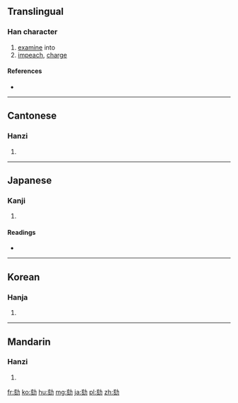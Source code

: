 ==Translingual==

===Han character===
{{Han char|rn=19|rad=力|as=06|sn=8|four=0482<sub>7</sub>|canj=卜人大尸 (YOKS)|ids=⿰[[亥]][[力]]}}

# [[examine]] into
# [[impeach]], [[charge]]

====References====
* {{Han ref|kx=0147.200|dkj=02342|dj=0331.280|hdz=10370.020|uh=52BE|ud=21182|bh=A8F0|bd=43248}}

----

==Cantonese==

===Hanzi===
{{yue-hanzi|jyut=|y=hat6}}

# {{defn|lang=yue|sort=力06}}

----

==Japanese==

===Kanji===
{{ja-kanji|grade=c|rs=力06}}

# {{defn|lang=ja|sort=力06}}

====Readings====
* {{ja-readings|on=[[がい]] (gai)|kun=[[さばく]] (sabaku), [[しらべる]] (shiraberu), [[きわめる]] (kiwameru), [[つとめる]] (tsutomeru)}}

----

==Korean==

===Hanja===
{{ko-hanja|hangeul=[[핵]], [[해]]|rv=haek, hae|mr=haek, hae}}

# {{defn|lang=ko|sort=力06}}

----

==Mandarin==

===Hanzi===
{{cmn-hanzi|pin=[[hé]] ([[he2]])|wg=ho<sup>2</sup>}}

# {{defn|lang=cmn|sort=力06}}

[[fr:劾]]
[[ko:劾]]
[[hu:劾]]
[[mg:劾]]
[[ja:劾]]
[[pl:劾]]
[[zh:劾]]